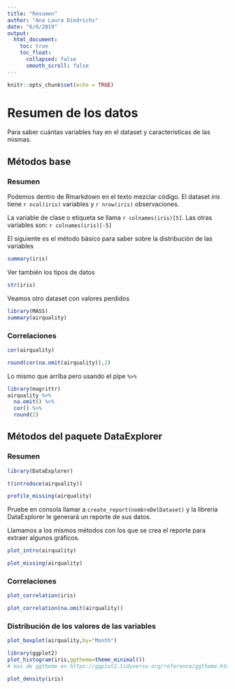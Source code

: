 ```yaml
---
title: "Resumen"
author: "Ana Laura Diedrichs"
date: "6/6/2019"
output:
  html_document:
    toc: true
    toc_float:
      collapsed: false
      smooth_scroll: false
---
```


```r
knitr::opts_chunk$set(echo = TRUE)
```

# Resumen de los datos

Para saber cuántas variables hay en el dataset y características de las mismas.

## Métodos base

### Resumen
Podemos dentro de Rmarkdown en el texto mezclar código. 
El dataset *iris* tiene `r ncol(iris)` variables y `r nrow(iris)` observaciones.

La variable de clase o etiqueta se llama `r colnames(iris)[5]`. Las otras variables son: `r colnames(iris)[-5]`

El siguiente es el método básico para saber sobre la distribución de las variables 

```r
summary(iris)
```

Ver también los tipos de datos

```r
str(iris)
```
Veamos otro dataset con valores perdidos
```r
library(MASS)
summary(airquality)
```
### Correlaciones

```r
cor(airquality)
```
```r
round(cor(na.omit(airquality)),2)

```

Lo mismo que arriba pero usando el pipe `%>%`

```r
library(magrittr)
airquality %>% 
  na.omit() %>%
  cor() %>%
  round(2)
```

## Métodos del paquete DataExplorer

### Resumen

```r
library(DataExplorer)
```

```r
t(introduce(airquality))
```
```r
profile_missing(airquality)
```

Pruebe en consola llamar a `create_report(nombreDelDataset)` y la librería DataExplorer le generará un reporte de sus datos.

Llamamos a los mismos métodos con los que se crea el reporte para extraer algunos gráficos.

```r
plot_intro(airquality)
```

```r
plot_missing(airquality)
```

### Correlaciones

```r
plot_correlation(iris)
```
```r
plot_correlation(na.omit(airquality))
```
### Distribución de los valores de las variables

```r
plot_boxplot(airquality,by="Month")
```

```r
library(ggplot2)
plot_histogram(iris,ggtheme=theme_minimal())
# mas de ggtheme en https://ggplot2.tidyverse.org/reference/ggtheme.html
```

```r
plot_density(iris)
```

